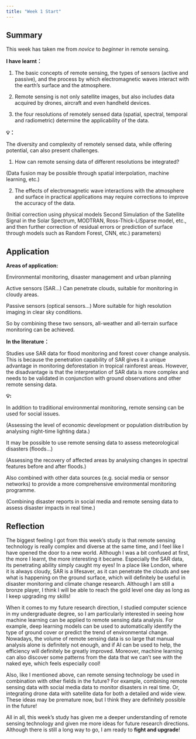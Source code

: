 ```yaml
---
title: "Week 1 Start"
---
```


## Summary
This week has taken me from *novice* to *beginner* in remote sensing.

**I have learnt：**

1. The basic concepts of remote sensing, the types of sensors (active and passive), and the process by which electromagnetic waves interact with the earth's surface and the atmosphere.

2. Remote sensing is not only satellite images, but also includes data acquired by drones, aircraft and even handheld devices.

3. the four resolutions of remotely sensed data (spatial, spectral, temporal and radiometric) determine the applicability of the data.

**💡：**

The diversity and complexity of remotely sensed data, while offering potential, can also present challenges.

1. How can remote sensing data of different resolutions be integrated? 

(Data fusion may be possible through spatial interpolation, machine learning, etc.)

2. The effects of electromagnetic wave interactions with the atmosphere and surface in practical applications may require corrections to improve the accuracy of the data. 

(Initial correction using physical models Second Simulation of the Satellite Signal in the Solar Spectrum, MODTRAN, Ross-Thick-LiSparse model, etc., and then further correction of residual errors or prediction of surface through models such as Random Forest, CNN, etc.) parameters)


## Application

**Areas of application:**

Environmental monitoring, disaster management and urban planning

Active sensors (SAR...) Can penetrate clouds, suitable for monitoring in cloudy areas.

Passive sensors (optical sensors...) More suitable for high resolution imaging in clear sky conditions.

So by combining these two sensors, all-weather and all-terrain surface monitoring can be achieved.


**In the literature：**

Studies use SAR data for flood monitoring and forest cover change analysis. This is because the penetration capability of SAR gives it a unique advantage in monitoring deforestation in tropical rainforest areas. However, the disadvantage is that the interpretation of SAR data is more complex and needs to be validated in conjunction with ground observations and other remote sensing data.


**💡:**

In addition to traditional environmental monitoring, remote sensing can be used for social issues. 

(Assessing the level of economic development or population distribution by analysing night-time lighting data.)

It may be possible to use remote sensing data to assess meteorological disasters (floods...) 

(Assessing the recovery of affected areas by analysing changes in spectral features before and after floods.)

Also combined with other data sources (e.g. social media or sensor networks) to provide a more comprehensive environmental monitoring programme. 

(Combining disaster reports in social media and remote sensing data to assess disaster impacts in real time.)

## Reflection

The biggest feeling I got from this week's study is that remote sensing technology is really complex and diverse at the same time, and I feel like I have opened the door to a new world. Although I was a bit confused at first, the more I learnt, the more interesting it became. Especially the SAR data, its penetrating ability simply caught my eyes! In a place like London, where it is always cloudy, SAR is a lifesaver, as it can penetrate the clouds and see what is happening on the ground surface, which will definitely be useful in disaster monitoring and climate change research. Although I am still <span class="text-green">a bronze player</span>, I think I will be able to reach <span class="text-gold">the gold level</span> one day as long as I keep upgrading my skills!

When it comes to my future research direction, I studied computer science in my undergraduate degree, so I am particularly interested in seeing how machine learning can be applied to remote sensing data analysis. For example, deep learning models can be used to automatically identify the type of ground cover or predict the trend of environmental change. Nowadays, the volume of remote sensing data is so large that manual analysis alone is definitely not enough, and if AI can be used to help, the efficiency will definitely be greatly improved. Moreover, machine learning can also discover some patterns from the data that we can't see with the naked eye, which feels especially cool!

Also, like I mentioned above, can remote sensing technology be used in combination with other fields in the future? For example, combining remote sensing data with social media data to monitor disasters in real time. Or, integrating drone data with satellite data for both a detailed and wide view. These ideas may be premature now, but I think they are definitely possible in the future!

All in all, this week's study has given me a deeper understanding of remote sensing technology and given me more ideas for future research directions. Although there is still a long way to go, I am ready to **fight and upgrade**!

